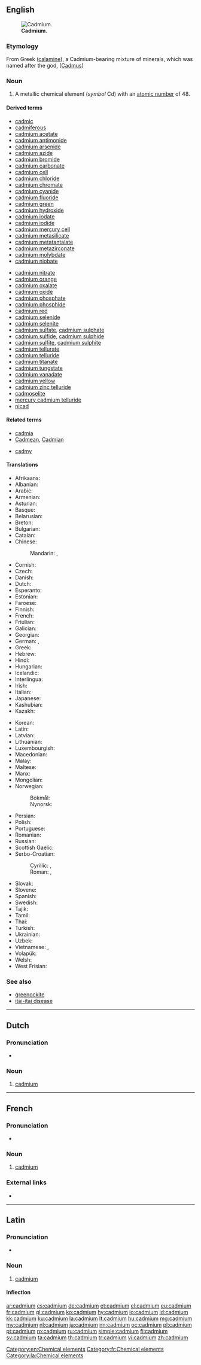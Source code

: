 {{also|Cadmium}}
==English==
{{elements|Cd|silver|Ag|indium|In}}
[[File:Cadmium-crystal_bar.jpg|thumb|'''Cadmium'''.]]

===Etymology===
From Greek {{l/grc|Καδμεία}} ([[calamine]]), a Cadmium-bearing mixture of minerals, which was named after the god, {{l/grc|Κάδμος}} ([[Cadmus]])

===Noun===
{{en-noun|-}}
{{wikipedia}}

# A metallic chemical element (''symbol'' Cd) with an [[atomic number]] of 48.

====Derived terms====
{{der-top}}
* [[cadmic]]
* [[cadmiferous]]
* [[cadmium acetate]]
* [[cadmium antimonide]]
* [[cadmium arsenide]]
* [[cadmium azide]]
* [[cadmium bromide]]
* [[cadmium carbonate]]
* [[cadmium cell]]
* [[cadmium chloride]]
* [[cadmium chromate]]
* [[cadmium cyanide]]
* [[cadmium fluoride]]
* [[cadmium green]]
* [[cadmium hydroxide]]
* [[cadmium iodate]]
* [[cadmium iodide]]
* [[cadmium mercury cell]]
* [[cadmium metasilicate]]
* [[cadmium metatantalate]]
* [[cadmium metazirconate]]
* [[cadmium molybdate]]
* [[cadmium niobate]]
{{der-mid}}
* [[cadmium nitrate]]
* [[cadmium orange]]
* [[cadmium oxalate]]
* [[cadmium oxide]]
* [[cadmium phosphate]]
* [[cadmium phosphide]]
* [[cadmium red]]
* [[cadmium selenide]]
* [[cadmium selenite]]
* [[cadmium sulfate]], [[cadmium sulphate]]
* [[cadmium sulfide]], [[cadmium sulphide]]
* [[cadmium sulfite]], [[cadmium sulphite]]
* [[cadmium tellurate]]
* [[cadmium telluride]]
* [[cadmium titanate]]
* [[cadmium tungstate]]
* [[cadmium vanadate]]
* [[cadmium yellow]]
* [[cadmium zinc telluride]]
* [[cadmoselite]]
* [[mercury cadmium telluride]]
* [[nicad]]
{{der-bottom}}

====Related terms====
{{rel-top}}
* [[cadmia]]
* [[Cadmean]], [[Cadmian]]
{{rel-mid}}
* [[cadmy]]
{{rel-bottom}}

====Translations====
{{trans-top|chemical element}}
* Afrikaans: {{t|af|kadmium}}
* Albanian: {{t|sq|kadmium}}
* Arabic: {{t|ar|كادميوم|tr=kádmiyum|m}}
* Armenian: {{t|hy|կադմիում|tr=kadmium}}
* Asturian: {{t|ast|cadmiu|m}}
* Basque: {{t|eu|kadmioa}}
* Belarusian: {{t|be|кадмій|tr=kádmij|m}}
* Breton: {{t|br|kadmiom}}
* Bulgarian: {{t|bg|кадмий|m|tr=kádmij}}
* Catalan: {{t|ca|cadmi|m}}
* Chinese:
*: Mandarin: {{t+|cmn|鎘}}, {{t+|cmn|镉|tr=gé}}
* Cornish: {{t|kw|cadmyum}}
* Czech: {{t+|cs|kadmium}}
* Danish: {{t|da|kadmium}}
* Dutch: {{t+|nl|cadmium|n}}
* Esperanto: {{t|eo|kadmio}}
* Estonian: {{t|et|kaadmium}}
* Faroese: {{t|fo|kadmium}}
* Finnish: {{t+|fi|kadmium}}
* French: {{t+|fr|cadmium|m}}
* Friulian: {{t|fur|cadmi}}
* Galician: {{t+|gl|cadmio|m}}
* Georgian: {{t|ka|კადმიუმი|tr=kadmiumi}}
* German: {{t+|de|Kadmium|n}}, {{t+|de|Cadmium|n}}
* Greek: {{t+|el|κάδμιο|n|tr=kádmio}}
* Hebrew: {{t+|he|קדמיום|tr=kádmiyum}}
* Hindi: {{t|hi|मृज्यातु|tr=mrujyaatu|sc=Deva}}
* Hungarian: {{t+|hu|kadmium}}
* Icelandic: {{t+|is|kadmín}}
* Interlingua: {{t|ia|cadmium}}
* Irish: {{t+|ga|caidmiam}}
* Italian: {{t+|it|cadmio|m}}
* Japanese: {{t+|ja|カドミウム|tr=kadomiumu}}
* Kashubian: {{t|csb|kadm}}
* Kazakh: {{t+|kk|кадмий|tr=kadmiy|sc=Cyrl}}
{{trans-mid}}
* Korean: {{t+|ko|카드뮴|tr=kadeumyum}}
* Latin: {{t+|la|cadmium|n}}
* Latvian: {{t|lv|kadmijs}}
* Lithuanian: {{t+|lt|kadmis}}
* Luxembourgish: {{t|lb|Kadmium}}
* Macedonian: {{t|mk|кадмиум|tr=kádmium|m}}
* Malay: {{t|ms|kadmium}}
* Maltese: {{t|mt|kadmju}}
* Manx: {{t|gv|cadmium}}
* Mongolian: {{t|mn|кадми|tr=kadmi}}
* Norwegian: 
*: Bokmål: {{t|no|kadmium|n}}
*: Nynorsk: {{t+|nn|kadmium|n}}
* Persian: {{t+|fa|کادمیوم|tr=kâdmiyom}}
* Polish: {{t+|pl|kadm|m}}
* Portuguese: {{t+|pt|cádmio|m}}
* Romanian: {{t+|ro|cadmiu|n}}
* Russian: {{t+|ru|кадмий|m|tr=kádmij}}
* Scottish Gaelic: {{t|gd|caidmiam}}
* Serbo-Croatian:
*: Cyrillic: {{t|sh|кадмиjум|m}}, {{t|sh|кадмиj|m}}
*: Roman: {{t|sh|kadmijum|m}}, {{t+|sh|kadmij|m}}
* Slovak: {{t|sk|kadmium}}
* Slovene: {{t+|sl|kadmij}}
* Spanish: {{t+|es|cadmio|m}}
* Swedish: {{t+|sv|kadmium|n}}
* Tajik: {{t|tg|кадмий|tr=kadmi'}}
* Tamil: {{t|ta|கட்மியம்|tr=kaţmiyam}}
* Thai: {{t|th|แคดเมียม|tr=khaetmiam}}
* Turkish: {{t+|tr|kadmiyum}}
* Ukrainian: {{t|uk|кадмій|tr=kádmij|m}}
* Uzbek: {{t|uz|кадмий|tr=kadmiy|sc=Cyrl}}
* Vietnamese: {{t|vi|catmi}}, {{t|vi|cađimi}}
* Volapük: {{t+|vo|kadmin}}
* Welsh: {{t+|cy|cadmiwm}}
* West Frisian: {{t|fy|cadmium}}
{{trans-bottom}}

===See also===
* [[greenockite]]
* [[itai-itai disease]]

[[Category:en:Chemical elements]]

----

==Dutch==
{{wikipedia|lang=nl}}
{{elements|Cd|zilver|Ag|indium|In|lang=nl}}

===Pronunciation===
* {{audio|Nl-cadmium.ogg|Audio|lang=nl}}

===Noun===
{{nl-noun|n|-|-}}

# [[#English|cadmium]]

----

==French==
{{wikipedia|lang=fr}}

===Pronunciation===
* {{IPA|/kad.mjɔm/|lang=fr}}

===Noun===
{{fr-noun|m|-}}

# [[#English|cadmium]]

===External links===
* {{R:TLFi}}

[[Category:fr:Chemical elements]]

----

==Latin==
{{wikipedia|lang=la}}

===Pronunciation===
* {{la-pronunc|cadmium}}

===Noun===
{{la-noun|cadmium|cadmii|cadmiī|n|second}}

# [[#English|cadmium]]

====Inflection====
{{la-decl-2nd-N|cadmi}}

[[Category:la:Chemical elements]]

[[ar:cadmium]]
[[cs:cadmium]]
[[de:cadmium]]
[[et:cadmium]]
[[el:cadmium]]
[[eu:cadmium]]
[[fr:cadmium]]
[[gl:cadmium]]
[[ko:cadmium]]
[[hy:cadmium]]
[[io:cadmium]]
[[id:cadmium]]
[[kk:cadmium]]
[[ku:cadmium]]
[[la:cadmium]]
[[lt:cadmium]]
[[hu:cadmium]]
[[mg:cadmium]]
[[my:cadmium]]
[[nl:cadmium]]
[[ja:cadmium]]
[[nn:cadmium]]
[[oc:cadmium]]
[[pl:cadmium]]
[[pt:cadmium]]
[[ro:cadmium]]
[[ru:cadmium]]
[[simple:cadmium]]
[[fi:cadmium]]
[[sv:cadmium]]
[[ta:cadmium]]
[[th:cadmium]]
[[tr:cadmium]]
[[vi:cadmium]]
[[zh:cadmium]]